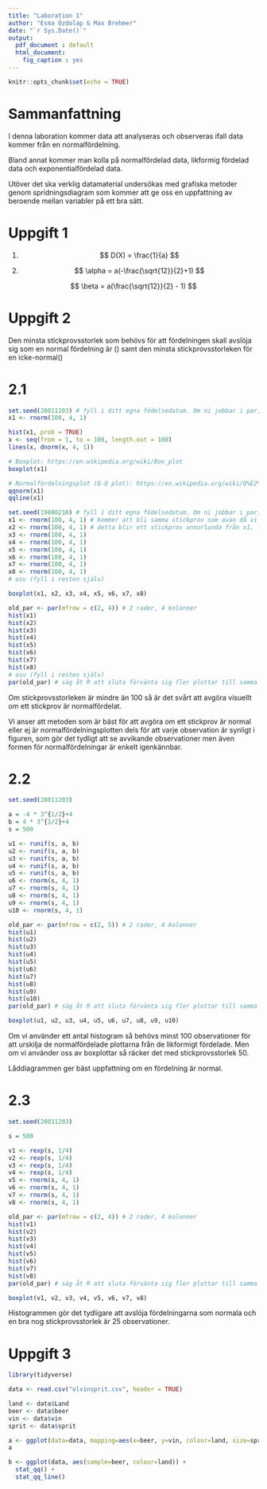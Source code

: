 ```yaml
---
title: "Laboration 1"
author: "Esma Özdolap & Max Brehmer"
date: "`r Sys.Date()`"
output:
  pdf_document : default
  html_document:
    fig_caption : yes
---
```


```r
knitr::opts_chunk$set(echo = TRUE)
```


# Sammanfattning
I denna laboration kommer data att analyseras och observeras ifall data kommer från en normalfördelning.

Bland annat kommer man kolla på normalfördelad data, likformig fördelad data och exponentialfördelad data.

Utöver det ska verklig datamaterial undersökas med grafiska metoder genom spridningsdiagram som kommer att ge oss en uppfattning av beroende mellan variabler på ett bra sätt. 
 
# Uppgift 1

1. $$ D(X) = \frac{1}{a} $$

2. $$ \alpha = a(-\frac{\sqrt{12}}{2}+1) $$

$$ \beta = a(\frac{\sqrt{12}}{2} - 1) $$
 
# Uppgift 2
 
Den minsta stickprovsstorlek som behövs för att fördelningen skall avslöja sig som en normal fördelning är () samt den minsta stickprovsstorleken för en icke-normal()
 
# 2.1
```r
set.seed(20011203) # fyll i ditt egna födelsedatum. Om ni jobbar i par, välj den enas.
x1 <- rnorm(100, 4, 1)
```
 
```r
hist(x1, prob = TRUE)
x <- seq(from = 1, to = 100, length.out = 100)
lines(x, dnorm(x, 4, 1))
```
 
```r
# Boxplot: https://en.wikipedia.org/wiki/Box_plot
boxplot(x1)
```

```r
# Normalfördelningsplot (Q-Q plot): https://en.wikipedia.org/wiki/Q%E2%80%93Q_plot
qqnorm(x1)
qqline(x1)
```
 
```r
set.seed(19880210) # fyll i ditt egna födelsedatum. Om ni jobbar i par, välj den enas.
x1 <- rnorm(100, 4, 1) # kommer att bli samma stickprov som ovan då vi har samma värde i set.seed
x2 <- rnorm(100, 4, 1) # detta blir ett stickprov annorlunda från x1, likaså de nedan
x3 <- rnorm(100, 4, 1)
x4 <- rnorm(100, 4, 1)
x5 <- rnorm(100, 4, 1)
x6 <- rnorm(100, 4, 1)
x7 <- rnorm(100, 4, 1)
x8 <- rnorm(100, 4, 1)
# osv (fyll i resten själv)
```
 
```r
boxplot(x1, x2, x3, x4, x5, x6, x7, x8)
```

```r
old_par <- par(mfrow = c(2, 4)) # 2 rader, 4 kolonner
hist(x1)
hist(x2)
hist(x3)
hist(x4)
hist(x5)
hist(x6)
hist(x7)
hist(x8)
# osv (fyll i resten själv)
par(old_par) # säg åt R att sluta förvänta sig fler plottar till samma fönster
```

Om stickprovsstorleken är mindre än 100 så är det svårt att avgöra visuellt om ett stickprov är normalfördelat.

Vi anser att metoden som är bäst för att avgöra om ett stickprov är normal eller ej är normalfördelningsplotten dels för att varje observation är synligt i figuren, som gör det tydligt att se avvikande observationer men även formen för normalfördelningar är enkelt igenkännbar.

# 2.2

```r
set.seed(20011203)

a = -4 * 3^{1/2}+4
b = 4 * 3^{1/2}+4
s = 500

u1 <- runif(s, a, b)
u2 <- runif(s, a, b)
u3 <- runif(s, a, b)
u4 <- runif(s, a, b)
u5 <- runif(s, a, b)
u6 <- rnorm(s, 4, 1)
u7 <- rnorm(s, 4, 1)
u8 <- rnorm(s, 4, 1)
u9 <- rnorm(s, 4, 1)
u10 <- rnorm(s, 4, 1)

old_par <- par(mfrow = c(2, 5)) # 2 rader, 4 kolonner
hist(u1)
hist(u2)
hist(u3)
hist(u4)
hist(u5)
hist(u6)
hist(u7)
hist(u8)
hist(u9)
hist(u10)
par(old_par) # säg åt R att sluta förvänta sig fler plottar till samma fönster
```

```r
boxplot(u1, u2, u3, u4, u5, u6, u7, u8, u9, u10)
```

Om vi använder ett antal histogram så behövs minst 100 observationer för att urskilja de normalfördelade plottarna från de likformigt fördelade. Men om vi använder oss av boxplottar så räcker det med stickprovsstorlek 50.

Låddiagrammen ger bäst uppfattning om en fördelning är normal.

# 2.3

```r
set.seed(20011203)

s = 500

v1 <- rexp(s, 1/4)
v2 <- rexp(s, 1/4)
v3 <- rexp(s, 1/4)
v4 <- rexp(s, 1/4)
v5 <- rnorm(s, 4, 1)
v6 <- rnorm(s, 4, 1)
v7 <- rnorm(s, 4, 1)
v8 <- rnorm(s, 4, 1)

old_par <- par(mfrow = c(2, 4)) # 2 rader, 4 kolonner
hist(v1)
hist(v2)
hist(v3)
hist(v4)
hist(v5)
hist(v6)
hist(v7)
hist(v8)
par(old_par) # säg åt R att sluta förvänta sig fler plottar till samma fönster
```

```r
boxplot(v1, v2, v3, v4, v5, v6, v7, v8)
```

Histogrammen gör det tydligare att avslöja fördelningarna som normala och en bra nog stickprovsstorlek är 25 observationer. 

# Uppgift 3

```r
library(tidyverse)

data <- read.csv("olvinsprit.csv", header = TRUE)

land <- data$Land
beer <- data$beer
vin <- data$vin
sprit <- data$sprit

a <- ggplot(data=data, mapping=aes(x=beer, y=vin, colour=land, size=sprit)) + geom_point()
a

b <- ggplot(data, aes(sample=beer, colour=land)) +
  stat_qq() +
  stat_qq_line()
```




